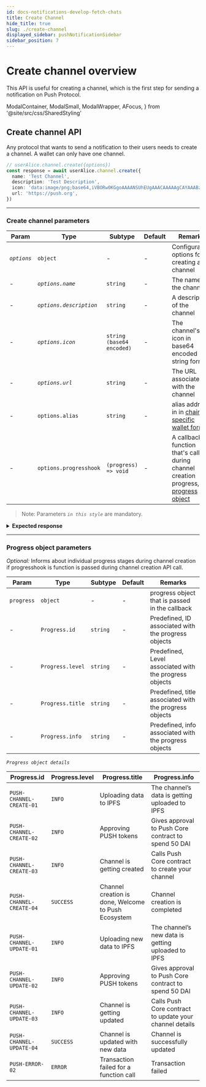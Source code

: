```yaml
---
id: docs-notifications-develop-fetch-chats
title: Create Channel
hide_title: true
slug: ./create-channel
displayed_sidebar: pushNotificationSidebar
sidebar_position: 7
---
```


# Create channel overview

This API is useful for creating a channel, which is the first step for sending a notification on Push Protocol. 

<head>
  <title>Create Channel | Push Notifcation | Push Documentation</title>
</head>

  ModalContainer,
  ModalSmall,
  ModalWrapper,
  AFocus,
} from '@site/src/css/SharedStyling'

## Create channel API
Any protocol that wants to send a notification to their users needs to create a channel. A wallet can only have one channel.

<Tabs className="codetabs" groupId="code-examples">
  <TabItem value="js" attributes={{className: "codetab js"}} default>

```typescript
// userAlice.channel.create({options})
const response = await userAlice.channel.create({
  name: 'Test Channel',
  description: 'Test Description',
  icon: 'data:image/png;base64,iVBORw0KGgoAAAANSUhEUgAAACAAAAAgCAYAAABzenr0AAAAz0lEQVR4AcXBsU0EQQyG0e+saWJ7oACiKYDMEZVs6GgSpC2BIhzRwAS0sgk9HKn3gpFOAv3v3V4/3+4U4Z1q5KTy42Ql940qvFONnFSGmCFmiN2+fj7uCBlihpgh1ngwcvKfwjuVIWaIGWKNB+GdauSk8uNkJfeNKryzYogZYoZY40m5b/wlQ8wQM8TayMlKeKcaOVkJ71QjJyuGmCFmiDUe+HFy4VyEd57hx0mV+0ZliBlihlgL71w4FyMnVXhnZeSkiu93qheuDDFDzBD7BcCyMAOfy204AAAAAElFTkSuQmCC',
  url: 'https://push.org',
})
```

  </TabItem>
</Tabs>

---

### Create channel parameters

| Param       | Type                    | Subtype                   | Default | Remarks                                                             |
| ----------- | ----------------------- | ------------------------- | ------- | ------------------------------------------------------------------- |
| _`options`_ | `object`                | -                         | -       | Configuration options for creating a channel                        |
| -           | _`options.name`_        | `string`                  | -       | The name of the channel                                             |
| -           | _`options.description`_ | `string`                  | -       | A description of the channel                                        |
| -           | _`options.icon`_        | `string (base64 encoded)` | -       | The channel's icon in base64 encoded string format                  |
| -           | _`options.url`_         | `string`                  | -       | The URL associated with the channel                                 |
| -           | `options.alias`         | `string`                  | -       | alias address in in [chain specific wallet format](/docs/notifications/build/important-concepts/#chain-specific-wallet-address) |
| -           | `options.progresshook`  | `(progress) => void`      | -       | A callback function that's called during channel creation progress, [see progress object](/docs/notifications/build/create-channel/#progress-object-parameters) |

> Note: Parameters _`in this style`_ are mandatory.

<details>

<summary>
  <b>Expected response</b>
</summary>

```typescript
{
  transactionHash: '0x0232fb66e2cb41c291ca10af4aa3ad0bc515adcea34de0f456db10306db89677'
}
```

</details>

---

### Progress object parameters

_Optional:_ Informs about individual progress stages during channel creation if progresshook is function is passed during channel creation API call.

| Param       | Type                    | Subtype                   | Default | Remarks                                                             |
| ----------- | ----------------------- | ------------------------- | ------- | ------------------------------------------------------------------- |
| `progress` | `object`                 | -                         | -       | progress object that is passed in the callback                      |
| -          | `Progress.id`            | `string`                  | -       | Predefined, ID associated with the progress objects                 |
| -          | `Progress.level`         | `string`                  | -       | Predefined, Level associated with the progress objects              |
| -          | `Progress.title`         | `string`                  | -       | Predefined, title associated with the progress objects              |
| -          | `Progress.info`          | `string`                  | -       | Predefined, info associated with the progress objects               |

_`Progress object details`_

| Progress.id              | Progress.level   | Progress.title                                      | Progress.info                                           |
|--------------------------|------------------|-----------------------------------------------------|---------------------------------------------------------|
| `PUSH-CHANNEL-CREATE-01` | `INFO`           | Uploading data to IPFS                              | The channel’s data is getting uploaded to IPFS          |
| `PUSH-CHANNEL-CREATE-02` | `INFO`           | Approving PUSH tokens                               | Gives approval to Push Core contract to spend 50 DAI    |
| `PUSH-CHANNEL-CREATE-03` | `INFO`           | Channel is getting created                          | Calls Push Core contract to create your channel         |
| `PUSH-CHANNEL-CREATE-04` | `SUCCESS`        | Channel creation is done, Welcome to Push Ecosystem | Channel creation is completed                           |
| `PUSH-CHANNEL-UPDATE-01` | `INFO`           | Uploading new data to IPFS                          | The channel’s new data is getting uploaded to IPFS      |
| `PUSH-CHANNEL-UPDATE-02` | `INFO`           | Approving PUSH tokens                               | Gives approval to Push Core contract to spend 50 DAI    |
| `PUSH-CHANNEL-UPDATE-03` | `INFO`           | Channel is getting updated                          | Calls Push Core contract to update your channel details |
| `PUSH-CHANNEL-UPDATE-04` | `SUCCESS`        | Channel is updated with new data                    | Channel is successfully updated                         |
| `PUSH-ERROR-02`          | `ERROR`          | Transaction failed for a function call              | Transaction failed                                      |